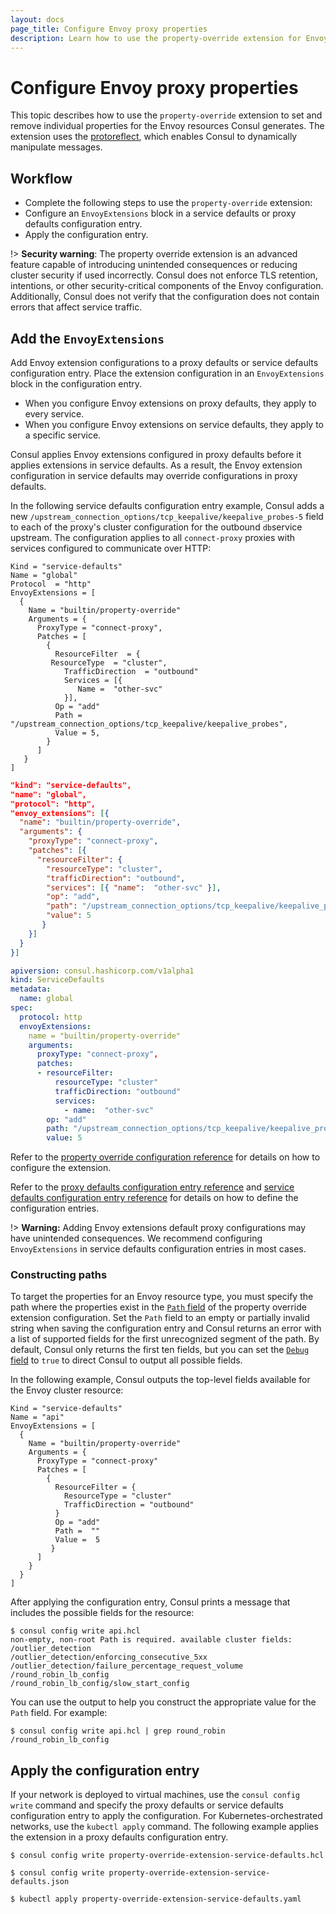 ```yaml
--- 
layout: docs
page_title: Configure Envoy proxy properties
description: Learn how to use the property-override extension for Envoy proxies to set and remove individual properties for the Envoy resources Consul generates.
---
```


# Configure Envoy proxy properties

This topic describes how to use the `property-override` extension to set and remove individual properties for the Envoy resources Consul generates. The extension uses the [protoreflect](https://pkg.go.dev/google.golang.org/protobuf/reflect/protoreflect), which enables Consul to dynamically manipulate messages.

## Workflow

- Complete the following steps to use the `property-override` extension:
- Configure an `EnvoyExtensions` block in a service defaults or proxy defaults configuration entry. 
- Apply the configuration entry.

!> **Security warning**: The property override extension is an advanced feature capable of introducing unintended consequences or reducing cluster security if used incorrectly. Consul does not enforce TLS retention, intentions, or other security-critical components of the Envoy configuration. Additionally, Consul does not verify that the configuration does not contain errors that affect service traffic.

## Add the `EnvoyExtensions`

Add Envoy extension configurations to a proxy defaults or service defaults configuration entry. Place the extension configuration in an `EnvoyExtensions` block in the configuration entry.

- When you configure Envoy extensions on proxy defaults, they apply to every service.
- When you configure Envoy extensions on service defaults, they apply to a specific service.

Consul applies Envoy extensions configured in proxy defaults before it applies extensions in service defaults. As a result, the Envoy extension configuration in service defaults may  override configurations in proxy defaults.

In the following service defaults configuration entry example, Consul adds a new `/upstream_connection_options/tcp_keepalive/keepalive_probes-5` field to each of the proxy's cluster configuration for the outbound `db`service upstream. The configuration applies to all `connect-proxy` proxies with services configured to communicate over HTTP:

<Tabs>
<Tab heading="HCL" group="hcl">
<CodeBlockConfig filename="property-override-extension-service-defaults.hcl">

```hcl
Kind = "service-defaults"
Name = "global"
Protocol  = "http"
EnvoyExtensions = [ 
  {
    Name = "builtin/property-override"
    Arguments = {
      ProxyType = "connect-proxy",
      Patches = [
        {
          ResourceFilter  = {
	     ResourceType  = "cluster", 
            TrafficDirection  = "outbound"
            Services = [{
               Name =  "other-svc"
            }],
          Op = "add"
          Path = "/upstream_connection_options/tcp_keepalive/keepalive_probes",
          Value = 5,
        }
      ]  
   }
]
```
</CodeBlockConfig>
</Tab>

<Tab heading="JSON" group="json">
<CodeBlockConfig filename="property-override-extension-service-defaults.json">

```json
"kind": "service-defaults",
"name": "global",
"protocol": "http",
"envoy_extensions": [{
  "name": "builtin/property-override",
  "arguments": {
    "proxyType": "connect-proxy",
    "patches": [{
      "resourceFilter": {
        "resourceType": "cluster", 
        "trafficDirection": "outbound",
        "services": [{ "name":  "other-svc" }],
        "op": "add",
        "path": "/upstream_connection_options/tcp_keepalive/keepalive_probes",
        "value": 5
       }
    }]
  }
}]
```
</CodeBlockConfig>
</Tab>
<Tab heading="Kubernetes" group="kubernetes">
<CodeBlockConfig filename="property-override-extension-proxy-defaults.yaml">

```yaml
apiversion: consul.hashicorp.com/v1alpha1
kind: ServiceDefaults
metadata:
  name: global
spec:
  protocol: http
  envoyExtensions:
    name = "builtin/property-override"
    arguments: 
      proxyType: "connect-proxy",
      patches: 
      - resourceFilter: 
          resourceType: "cluster" 
          trafficDirection: "outbound"
          services: 
            - name:  "other-svc"
        op: "add"
        path: "/upstream_connection_options/tcp_keepalive/keepalive_probes",
        value: 5
```

</CodeBlockConfig>
</Tab>
</Tabs>


Refer to the [property override configuration reference](/consul/docs/connect/proxies/envoy-extensions/configuration/property-override) for details on how to configure the extension. 

Refer to the [proxy defaults configuration entry reference](/consul/docs/connect/config-entries/proxy-defaults) and [service defaults configuration entry reference](/consul/docs/connect/config-entries/service-defaults) for details on how to define the configuration entries. 

!> **Warning:** Adding Envoy extensions default proxy configurations may have unintended consequences. We recommend configuring `EnvoyExtensions` in service defaults configuration entries in most cases.

### Constructing paths

To target the properties for an Envoy resource type, you must specify the path where the properties exist in the [`Path` field](/consul/docs/connect/proxies/envoy-extensions/configuration/property-override#patches-path) of the property override extension configuration. Set the `Path` field to an empty or partially invalid string when saving the configuration entry and Consul returns an error with a list of supported fields for the first unrecognized segment of the path. By default, Consul only returns the first ten fields, but you can set the [`Debug` field](/consul/docs/connect/proxies/envoy-extensions/configuration/property-override#debug) to `true`  to direct Consul to output all possible fields. 

In the following example, Consul outputs the top-level fields available for the Envoy cluster resource:

```hcl
Kind = "service-defaults"
Name = "api"
EnvoyExtensions = [
  {
    Name = "builtin/property-override"
    Arguments = {
      ProxyType = "connect-proxy"
      Patches = [
        {
          ResourceFilter = {
            ResourceType = "cluster"
            TrafficDirection = "outbound"
          }
          Op = "add"
          Path =  ""
          Value =  5
         }
      ]
    }
  }
]
```

After applying the configuration entry, Consul prints a message that includes the possible fields for the resource:

```shell-session
$ consul config write api.hcl
non-empty, non-root Path is required. available cluster fields:
/outlier_detection
/outlier_detection/enforcing_consecutive_5xx
/outlier_detection/failure_percentage_request_volume
/round_robin_lb_config
/round_robin_lb_config/slow_start_config
```

You can use the output to help you construct the appropriate value for the `Path` field. For example:

```shell-session
$ consul config write api.hcl | grep round_robin
/round_robin_lb_config
```




## Apply the configuration entry

If your network is deployed to virtual machines, use the `consul config write` command and specify the proxy defaults or service defaults configuration entry to apply the configuration. For Kubernetes-orchestrated networks, use the `kubectl apply` command. The following example applies the extension in a proxy defaults configuration entry.

<Tabs>
<Tab heading="HCL" group="hcl">

```shell-session
$ consul config write property-override-extension-service-defaults.hcl
```

</Tab>
<Tab heading="JSON" group="json">

```shell-session
$ consul config write property-override-extension-service-defaults.json

```

</Tab>
<Tab heading="Kubernetes" group="kubernetes">

```shell-session
$ kubectl apply property-override-extension-service-defaults.yaml
```

</Tab>
</Tabs>
